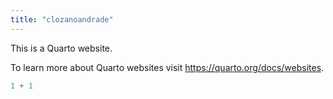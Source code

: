 ```yaml
---
title: "clozanoandrade"
---
```


This is a Quarto website.

To learn more about Quarto websites visit <https://quarto.org/docs/websites>.

```r
1 + 1
```
